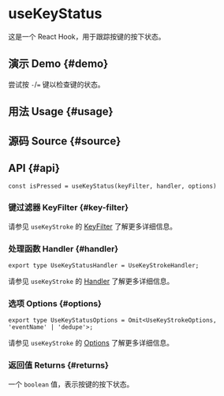 # useKeyStatus


<HooksType category="Sensors" />

这是一个 React Hook，用于跟踪按键的按下状态。

## 演示 Demo \{#demo}

尝试按 `-`/`=` 键以检查键的状态。


<App />

## 用法 Usage \{#usage}



## 源码 Source \{#source}


<Source />

## API \{#api}

```tsx
const isPressed = useKeyStatus(keyFilter, handler, options)
```

### 键过滤器 KeyFilter \{#key-filter}


请参见 `useKeyStroke` 的 [KeyFilter](/reference/use-key-stroke/#key-filter) 了解更多详细信息。

### 处理函数 Handler \{#handler}

```tsx
export type UseKeyStatusHandler = UseKeyStrokeHandler;
```

请参见 `useKeyStroke` 的 [Handler](/reference/use-key-stroke/#handler) 了解更多详细信息。

### 选项 Options \{#options}

```tsx
export type UseKeyStatusOptions = Omit<UseKeyStrokeOptions, 'eventName' | 'dedupe'>;
```

请参见 `useKeyStroke` 的 [Options](/reference/use-key-stroke/#options) 了解更多详细信息。

### 返回值 Returns \{#returns}

一个 `boolean` 值，表示按键的按下状态。
